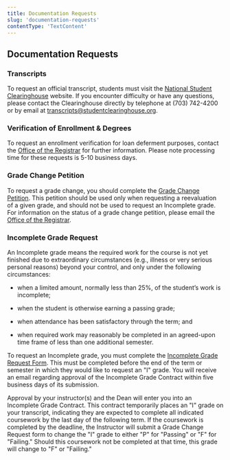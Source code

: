 ```yaml
---
title: Documentation Requests
slug: 'documentation-requests'
contentType: 'TextContent'
---
```


## Documentation Requests

### Transcripts

To request an official transcript, students must visit the
[National Student Clearinghouse](http://www.studentclearinghouse.org/) website. If you encounter
difficulty or have any questions, please contact the Clearinghouse directly by telephone at (703)
742-4200 or by email at
[transcripts@studentclearinghouse.org](mailto:transcripts@studentclearinghouse.org).

### Verification of Enrollment & Degrees

To request an enrollment verification for loan deferment purposes, contact the
[Office of the Registrar](mailto:registrar@makeschool.com) for further information. Please note
processing time for these requests is 5-10 business days.

### Grade Change Petition

To request a grade change, you should complete the
[Grade Change Petition](http://make.sc/grade-change-petition). This petition should be used only
when requesting a reevaluation of a given grade, and should not be used to request an Incomplete
grade. For information on the status of a grade change petition, please email the
[Office of the Registrar](mailto:registrar@makeschool.com).

### Incomplete Grade Request

An Incomplete grade means the required work for the course is not yet finished due to extraordinary
circumstances (e.g., illness or very serious personal reasons) beyond your control, and only under
the following circumstances:

- when a limited amount, normally less than 25%, of the student’s work is incomplete;

- when the student is otherwise earning a passing grade;

- when attendance has been satisfactory through the term; and

- when required work may reasonably be completed in an agreed-upon time frame of less than one
  additional semester.

To request an Incomplete grade, you must complete the
[Incomplete Grade Request Form](make.sc/incomplete-grade-request-form). This must be completed
before the end of the term or semester in which they would like to request an "I" grade. You will
receive an email regarding approval of the Incomplete Grade Contract within five business days of
its submission.

Approval by your instructor(s) and the Dean will enter you into an Incomplete Grade Contract. This
contract temporarily places an "I" grade on your transcript, indicating they are expected to
complete all indicated coursework by the last day of the following term. If the coursework is
completed by the deadline, the Instructor will submit a Grade Change Request form to change the "I"
grade to either "P" for "Passing" or "F" for "Failing." Should this coursework not be completed at
that time, this grade will change to "F" or "Failing."
